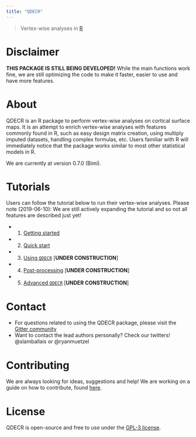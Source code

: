 ```yaml
---
title: "QDECR"
---
```


> Vertex-wise analyses in [R](https://www.r-project.org/)

# Disclaimer

**THIS PACKAGE IS STILL BEING DEVELOPED!** While the main functions work fine, we are still optimizing the code to make it faster, easier to use and have more features. 

# About 

QDECR is an R package to perform vertex-wise analyses on cortical surface maps. It is an attempt to enrich vertex-wise analyses with features commonly found in R, such as easy design matrix creation, using multiply imputed datasets, handling complex formulas, etc. Users familiar with R will immediately notice that the package works similar to most other statistical models in R. 

We are currently at version 0.7.0 (Bimi).

# Tutorials

Users can follow the tutorial below to run their vertex-wise analyses. Please note (2019-06-10): We are still actively expanding the tutorial and so not all features are described just yet!

* 1. [Getting started](01-getting-started.html)
* 2. [Quick start](02-quick-start.html)
* 3. [Using `QDECR`](03-using-qdecr.html) [**UNDER CONSTRUCTION**]
* 4. [Post-processing](04-post-processing.html) [**UNDER CONSTRUCTION**]
* 5. [Advanced `QDECR`](05-advanced-qdecr.html) [**UNDER CONSTRUCTION**]

# Contact 

* For questions related to using the QDECR package, please visit the [Gitter community](https://gitter.im/QDECR/questions)
* Want to contact the lead authors personally? Check our twitters! @slamballais or @ryanmuetzel

# Contributing

We are always looking for ideas, suggestions and help! We are working on a guide on how to contribute, found [here](contribution.html).

# License

QDECR is open-source and free to use under the [GPL-3 license](https://en.wikipedia.org/wiki/GNU_General_Public_License).


